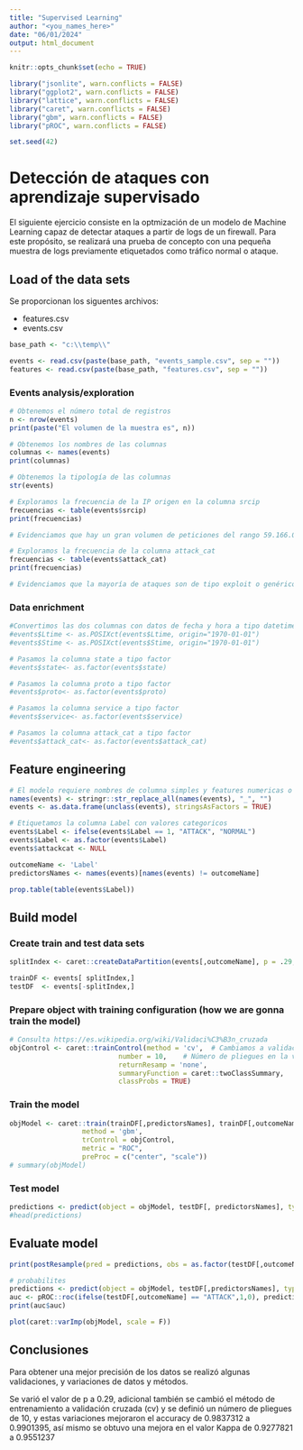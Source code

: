 ```yaml
---
title: "Supervised Learning"
author: "<you_names_here>"
date: "06/01/2024"
output: html_document
---
```


```r
knitr::opts_chunk$set(echo = TRUE)

library("jsonlite", warn.conflicts = FALSE)
library("ggplot2", warn.conflicts = FALSE)
library("lattice", warn.conflicts = FALSE)
library("caret", warn.conflicts = FALSE)
library("gbm", warn.conflicts = FALSE)
library("pROC", warn.conflicts = FALSE)

set.seed(42)
```

# Detección de ataques con aprendizaje supervisado

El siguiente ejercicio consiste en la optmización de un modelo de Machine Learning capaz de detectar ataques a partir de logs de un firewall. Para este propósito, se realizará una prueba de concepto con una pequeña muestra de logs previamente etiquetados como tráfico normal o ataque.

## Load of the data sets

Se proporcionan los siguentes archivos:

-   features.csv
-   events.csv

```r
base_path <- "c:\\temp\\"

events <- read.csv(paste(base_path, "events_sample.csv", sep = ""))
features <- read.csv(paste(base_path, "features.csv", sep = ""))
```

### Events analysis/exploration

```r

# Obtenemos el número total de registros
n <- nrow(events)
print(paste("El volumen de la muestra es", n))

# Obtenemos los nombres de las columnas
columnas <- names(events)
print(columnas)

# Obtenemos la tipología de las columnas
str(events)

# Exploramos la frecuencia de la IP origen en la columna srcip
frecuencias <- table(events$srcip)
print(frecuencias)

# Evidenciamos que hay un gran volumen de peticiones del rango 59.166.0.0/24

# Exploramos la frecuencia de la columna attack_cat
frecuencias <- table(events$attack_cat)
print(frecuencias)

# Evidenciamos que la mayoría de ataques son de tipo exploit o genérico

```

### Data enrichment

```r

#Convertimos las dos columnas con datos de fecha y hora a tipo datetime
#events$Ltime <- as.POSIXct(events$Ltime, origin="1970-01-01")
#events$Stime <- as.POSIXct(events$Stime, origin="1970-01-01")

# Pasamos la columna state a tipo factor
#events$state<- as.factor(events$state)

# Pasamos la columna proto a tipo factor
#events$proto<- as.factor(events$proto)

# Pasamos la columna service a tipo factor
#events$service<- as.factor(events$service)

# Pasamos la columna attack_cat a tipo factor
#events$attack_cat<- as.factor(events$attack_cat)

```

## Feature engineering

```r
# El modelo requiere nombres de columna simples y features numericas o factor
names(events) <- stringr::str_replace_all(names(events), "_", "")
events <- as.data.frame(unclass(events), stringsAsFactors = TRUE)

# Etiquetamos la columna Label con valores categoricos
events$Label <- ifelse(events$Label == 1, "ATTACK", "NORMAL")
events$Label <- as.factor(events$Label)
events$attackcat <- NULL

outcomeName <- 'Label'
predictorsNames <- names(events)[names(events) != outcomeName]

prop.table(table(events$Label))
```

## Build model

### Create train and test data sets

```r
splitIndex <- caret::createDataPartition(events[,outcomeName], p = .29, list = FALSE, times = 1)

trainDF <- events[ splitIndex,]
testDF  <- events[-splitIndex,]
```

### Prepare object with training configuration (how we are gonna train the model)

```r
# Consulta https://es.wikipedia.org/wiki/Validaci%C3%B3n_cruzada
objControl <- caret::trainControl(method = 'cv',  # Cambiamos a validación cruzada
                           number = 10,    # Número de pliegues en la validación cruzada 
                           returnResamp = 'none', 
                           summaryFunction = caret::twoClassSummary, 
                           classProbs = TRUE)
```

### Train the model

```r
objModel <- caret::train(trainDF[,predictorsNames], trainDF[,outcomeName], 
                  method = 'gbm', 
                  trControl = objControl,  
                  metric = "ROC",
                  preProc = c("center", "scale"))
# summary(objModel)
```

### Test model

```r
predictions <- predict(object = objModel, testDF[, predictorsNames], type = 'raw')
#head(predictions)
```

## Evaluate model

```r
print(postResample(pred = predictions, obs = as.factor(testDF[,outcomeName])))
```

```r
# probabilites 
predictions <- predict(object = objModel, testDF[,predictorsNames], type = 'prob')
auc <- pROC::roc(ifelse(testDF[,outcomeName] == "ATTACK",1,0), predictions[[2]])
print(auc$auc)
```

```r
plot(caret::varImp(objModel, scale = F))
```

## Conclusiones


Para obtener una mejor precisión de los datos se realizó algunas validaciones, y variaciones de datos y métodos.

Se varió el valor de p a 0.29, adicional también se cambió el método de entrenamiento a validación cruzada (cv) y se definió un número de pliegues de 10, y estas variaciones mejoraron el accuracy de 0.9837312 a 0.9901395, así mismo se obtuvo una mejora en el valor Kappa de 0.9277821 a 0.9551237

